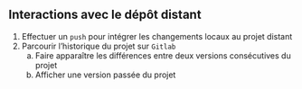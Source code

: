 :::{.callout-tip collapse="true" icon=false}

## Interactions avec le dépôt distant

::: {.incremental}
1. Effectuer un `push` pour intégrer les changements locaux au projet distant
2. Parcourir l'historique du projet sur `Gitlab`
    a. Faire apparaître les différences entre deux versions consécutives du projet
    b. Afficher une version passée du projet
:::

:::
